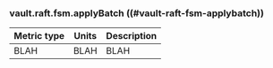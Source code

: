 ### vault.raft.fsm.applyBatch ((#vault-raft-fsm-applybatch))

Metric type | Units | Description
----------- | ----- | -----------
BLAH     | BLAH    | BLAH
